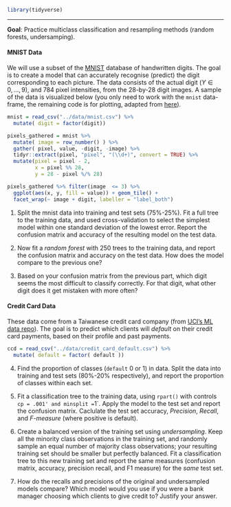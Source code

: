 ```r
library(tidyverse)
```

*** 

**Goal**: Practice multiclass classification and resampling methods (random forests, undersamping).

#### MNIST Data 

We will use a subset of the [MNIST](https://en.wikipedia.org/wiki/MNIST_database) database of handwritten digits. The goal is to create a model that can accurately recognise (predict) the digit corresponding to each picture. The data consists of the actual digit ($Y \in {0,\ldots,9}$), and 784 pixel intensities, from the 28-by-28 digit images. A sample of the data is visualized below (you only need to work with the `mnist` data-frame, the remaining code is for plotting, adapted from [here](https://dzone.com/articles/exploring-handwritten-digit-classification-a-tidy)).

```r
mnist = read_csv("../data/mnist.csv") %>% 
  mutate( digit = factor(digit))

pixels_gathered = mnist %>% 
  mutate( image = row_number() ) %>%
  gather( pixel, value, -digit, -image) %>%
  tidyr::extract(pixel, "pixel", "(\\d+)", convert = TRUE) %>%
  mutate(pixel = pixel - 2,
         x = pixel %% 28,
         y = 28 - pixel %/% 28)

pixels_gathered %>% filter(image  <= 3) %>%
  ggplot(aes(x, y, fill = value)) + geom_tile() +
  facet_wrap(~ image + digit, labeller = "label_both")
```


1. Split the mnist data into training and test sets (75%-25%). Fit a  full tree to the training data, and used cross-validation to select the simplest model within one standard deviation of the lowest error. Report the confusion matrix and accuracy of the resulting model on the test data. 


2. Now fit a *random forest* with 250 trees to the training data, and report the confusion matrix and accuracy on the test data. How does the model compare to the previous one?


3. Based on your confusion matrix from the previous part, which digit seems the most difficult to classify correctly. For that digit, what other digit does it get mistaken with more often? 



#### Credit Card Data

These data come from a Taiwanese credit card company (from [UCI's ML data repo](https://archive.ics.uci.edu/ml/datasets/default+of+credit+card+clients)). The goal is to predict which clients will *default* on their credit card payments, based on their profile and past payments. 

```r
ccd = read_csv("../data/credit_card_default.csv") %>% 
  mutate( default = factor( default ))
```

4. Find the proportion of classes (`default` 0 or 1) in data. Split the data into training and test sets (80%-20% respectively), and report the proportion of classes within each set.


5. Fit a classification tree to the training data, using `rpart()` with controls `cp = .001' and minsplit = `1`. Apply the model to the test set and report the confusion matrix. Caclulate the test set accuracy, *Precision*, *Recall*, and *F-measure* (where positive is default).


6. Create a balanced version of the training set using *undersampling*. Keep all the minority class observations in the training set, and randomly sample an equal number of majority class observations; your resulting training set should be smaller but perfectly balanced. Fit a classification tree to this new training set and report the same measures (confusion matrix, accuracy, precision recall, and F1 measure) for the *same* test set. 


7. How do the recalls and precisions of the original and undersampled models compare? Which model would you use if you were a bank manager choosing which clients to give credit to? Justify your answer.

